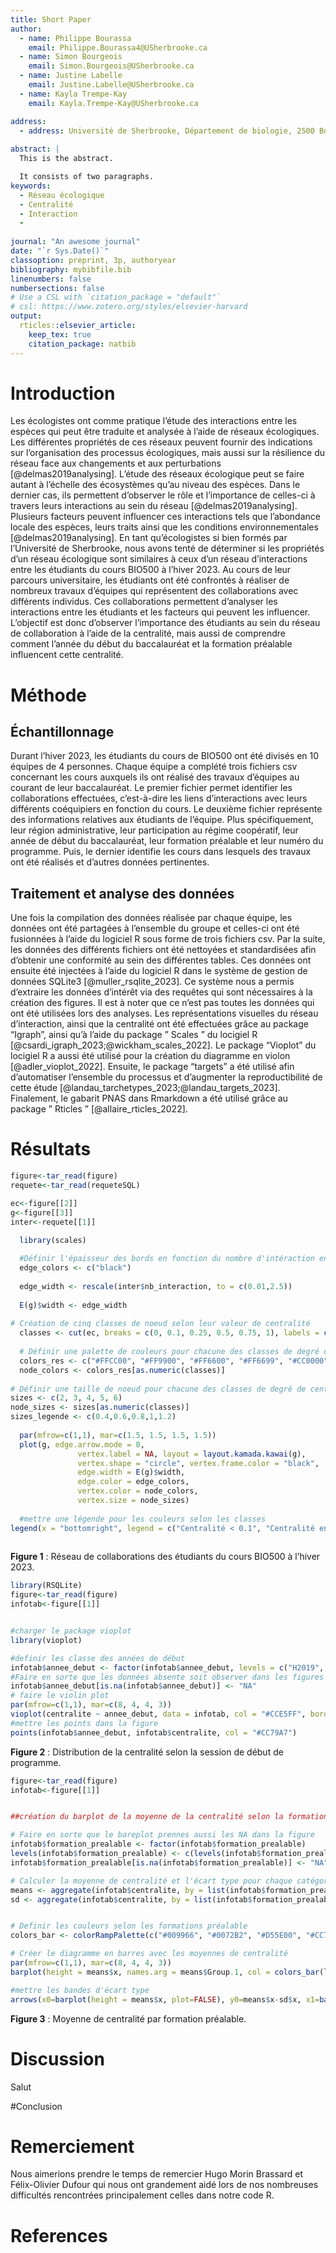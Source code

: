 ```yaml
---
title: Short Paper
author:
  - name: Philippe Bourassa
    email: Philippe.Bourassa4@USherbrooke.ca
  - name: Simon Bourgeois
    email: Simon.Bourgeois@USherbrooke.ca
  - name: Justine Labelle
    email: Justine.Labelle@USherbrooke.ca
  - name: Kayla Trempe-Kay
    email: Kayla.Trempe-Kay@USherbrooke.ca

address:
  - address: Université de Sherbrooke, Département de biologie, 2500 Boulevard de l'Université, Sherbrooke, Québec, J1K 2R1
  
abstract: |
  This is the abstract.

  It consists of two paragraphs.
keywords: 
  - Réseau écologique
  - Centralité
  - Interaction
  - 
  
journal: "An awesome journal"
date: "`r Sys.Date()`"
classoption: preprint, 3p, authoryear
bibliography: mybibfile.bib
linenumbers: false
numbersections: false
# Use a CSL with `citation_package = "default"`
# csl: https://www.zotero.org/styles/elsevier-harvard
output: 
  rticles::elsevier_article:
    keep_tex: true
    citation_package: natbib
---
```

# Introduction
Les écologistes ont comme pratique l’étude des interactions entre les espèces qui peut être traduite et analysée à l’aide de réseaux écologiques.  Les différentes propriétés de ces réseaux peuvent fournir des indications sur l'organisation des processus écologiques, mais aussi sur la résilience du réseau face aux changements et aux perturbations [@delmas2019analysing]. L’étude des réseaux écologique peut se faire autant à l’échelle des écosystèmes qu’au niveau des espèces. Dans le dernier cas, ils permettent d’observer le rôle et l’importance de celles-ci à travers leurs interactions au sein du réseau [@delmas2019analysing]. Plusieurs facteurs peuvent influencer ces interactions tels que l'abondance locale des espèces, leurs traits ainsi que les conditions environnementales [@delmas2019analysing]. En tant qu’écologistes si bien formés par l’Université de Sherbrooke, nous avons tenté de déterminer si les propriétés d’un réseau écologique sont similaires à ceux d’un réseau d’interactions entre les étudiants du cours BIO500 à l’hiver 2023. Au cours de leur parcours universitaire, les étudiants ont été confrontés à réaliser de nombreux travaux d’équipes qui représentent des collaborations avec différents individus. Ces collaborations permettent d’analyser les interactions entre les étudiants et les facteurs qui peuvent les influencer.  L’objectif est donc d’observer l’importance des étudiants au sein du réseau de collaboration à l’aide de la centralité, mais aussi de comprendre comment l’année du début du baccalauréat et la formation préalable influencent cette centralité. 

# Méthode 

## Échantillonnage
 Durant l’hiver 2023, les étudiants du cours de BIO500 ont été divisés en 10 équipes de 4 personnes. Chaque équipe a complété trois fichiers csv concernant les cours auxquels ils ont réalisé des travaux d’équipes au courant de leur baccalauréat. Le premier fichier permet identifier les collaborations effectuées, c’est-à-dire les liens d’interactions avec leurs différents coéquipiers en fonction du cours. Le deuxième fichier représente des informations relatives aux étudiants de l’équipe. Plus spécifiquement, leur région administrative, leur participation au régime coopératif, leur année de début du baccalauréat, leur formation préalable et leur numéro du programme. Puis, le dernier identifie les cours dans lesquels des travaux ont été réalisés et d’autres données pertinentes. 

## Traitement et analyse des données
 Une fois la compilation des données réalisée par chaque équipe, les données ont été partagées à l’ensemble du groupe et celles-ci ont été fusionnées à l’aide du logiciel R sous forme de trois fichiers csv. Par la suite, les données des différents fichiers ont été nettoyées et standardisées afin d’obtenir une conformité au sein des différentes tables. Ces données ont ensuite été injectées à l’aide du logiciel R dans le système de gestion de données SQLite3 [@muller_rsqlite_2023]. Ce système nous a permis d’extraire les données d’intérêt via des requêtes qui sont nécessaires à la création des figures. Il est à noter que ce n’est pas toutes les données qui ont été utilisées lors des analyses. Les représentations visuelles du réseau d’interaction, ainsi que la centralité ont été effectuées grâce au package "Igraph", ainsi qu’à l’aide du package " Scales " du locigiel R [@csardi_igraph_2023;@wickham_scales_2022]. Le package "Vioplot" du locigiel R a aussi été utilisé pour la création du diagramme en violon [@adler_vioplot_2022]. Ensuite, le package "targets" a été utilisé afin d'automatiser l'ensemble du processus et d'augmenter la reproductibilité de cette étude [@landau_tarchetypes_2023;@landau_targets_2023]. Finalement, le gabarit PNAS dans Rmarkdown a été utilisé grâce au package " Rticles " [@allaire_rticles_2022]. 

# Résultats


```r
figure<-tar_read(figure)
requete<-tar_read(requeteSQL)

ec<-figure[[2]]
g<-figure[[3]]
inter<-requete[[1]]

  library(scales)
  
  #Définir l'épaisseur des bords en fonction du nombre d'intéraction entre les noeuds et changer la couleur pour noir
  edge_colors <- c("black")
  
  edge_width <- rescale(inter$nb_interaction, to = c(0.01,2.5))
  
  E(g)$width <- edge_width
  
# Création de cinq classes de noeud selon leur valeur de centralité
  classes <- cut(ec, breaks = c(0, 0.1, 0.25, 0.5, 0.75, 1), labels = c("Class 1", "Class 2", "Class 3", "Class 4", "Class 5"))
  
  # Définir une palette de couleurs pour chacune des classes de degré de centralité
  colors_res <- c("#FFCC00", "#FF9900", "#FF6600", "#FF6699", "#CC0000")
  node_colors <- colors_res[as.numeric(classes)]
  
# Définir une taille de noeud pour chacune des classes de degré de centralité
sizes <- c(2, 3, 4, 5, 6)
node_sizes <- sizes[as.numeric(classes)]
sizes_legende <- c(0.4,0.6,0.8,1,1.2)
  
  par(mfrow=c(1,1), mar=c(1.5, 1.5, 1.5, 1.5))
  plot(g, edge.arrow.mode = 0,
               vertex.label = NA, layout = layout.kamada.kawai(g),
               vertex.shape = "circle", vertex.frame.color = "black",
               edge.width = E(g)$width,
               edge.color = edge_colors,
               vertex.color = node_colors,
               vertex.size = node_sizes)
  
  #mettre une légende pour les couleurs selon les classes
legend(x = "bottomright", legend = c("Centralité < 0.1", "Centralité entre 0.1 et 0.25", "Centralité entre 0.25 et 0.5", "Centralité entre 0.5 et 0.75", "Centralité entre > 0.75"),  col = colors_res, pch = 16, cex = 0.5,pt.cex=sizes_legende, bty = "n",x.intersp = 1, y.intersp = 1.5, title = "Classes de centralité", title.adj = 0.5, title.cex = 0.6, inset=0.05)
  
```

**Figure 1** : Réseau de collaborations des étudiants du cours BIO500 à l'hiver 2023.


```r
library(RSQLite)
figure<-tar_read(figure)
infotab<-figure[[1]]


#charger le package vioplot
library(vioplot)

#definir les classe des années de début 
infotab$annee_debut <- factor(infotab$annee_debut, levels = c("H2019", "A2019", "H2020", "A2020", "E2021", "A2021", "H2022","A2022", "NA"))
#Faire en sorte que les données absente soit observer dans les figures
infotab$annee_debut[is.na(infotab$annee_debut)] <- "NA"
# faire le violin plot
par(mfrow=c(1,1), mar=c(8, 4, 4, 3))
vioplot(centralite ~ annee_debut, data = infotab, col = "#CCE5FF", border= "#99CCFF", xlab= "Session de début", ylab = "Score de centralité", yaxs="i", cex= 0.8, cex.axis = 0.7)
#mettre les points dans la figure
points(infotab$annee_debut, infotab$centralite, col = "#CC79A7")


```
**Figure 2** : Distribution de la centralité selon la session de début de programme.

```r

figure<-tar_read(figure)
infotab<-figure[[1]]


##création du barplot de la moyenne de la centralité selon la formation préalable (figure 3)

# Faire en sorte que le bareplot prennes aussi les NA dans la figure
infotab$formation_prealable <- factor(infotab$formation_prealable)
levels(infotab$formation_prealable) <- c(levels(infotab$formation_prealable), "NA")
infotab$formation_prealable[is.na(infotab$formation_prealable)] <- "NA"

# Calculer la moyenne de centralité et l'écart type pour chaque catégorie de formation_prealable
means <- aggregate(infotab$centralite, by = list(infotab$formation_prealable), FUN = mean)
sd <- aggregate(infotab$centralite, by = list(infotab$formation_prealable), FUN = sd)


# Definir les couleurs selon les formations préalable
colors_bar <- colorRampPalette(c("#009966", "#0072B2", "#D55E00", "#CC79A7"))

# Créer le diagramme en barres avec les moyennes de centralité
par(mfrow=c(1,1), mar=c(8, 4, 4, 3))
barplot(height = means$x, names.arg = means$Group.1, col = colors_bar(length(means$x)), xlab = "Formation préalable", ylab = "Moyenne de centralité", ylim= c(0,1))

#mettre les bandes d'écart type
arrows(x0=barplot(height = means$x, plot=FALSE), y0=means$x-sd$x, x1=barplot(height = means$x, plot=FALSE), y1=means$x+sd$x, angle=90, code=3, length=0.1)

```
**Figure 3** : Moyenne de centralité par formation préalable.

# Discussion
Salut

#Conclusion

# Remerciement

Nous aimerions prendre le temps de remercier Hugo Morin Brassard et Félix-Olivier Dufour qui nous ont grandement aidé lors de nos nombreuses difficultés rencontrées principalement celles dans notre code R.

# References {-}

